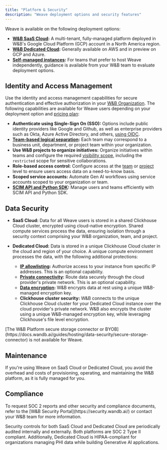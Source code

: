 ```yaml
---
title: "Platform & Security"
description: "Weave deployment options and security features"
---
```


Weave is available on the following deployment options:

- **[W&B SaaS Cloud](https://docs.wandb.ai/guides/hosting/hosting-options/saas_cloud):** A multi-tenant, fully-managed platform deployed in W&B's Google Cloud Platform (GCP) account in a North America region.
- **[W&B Dedicated Cloud](https://docs.wandb.ai/guides/hosting/hosting-options/dedicated_cloud):** Generally available on AWS and in preview on GCP and Azure. 
- **[Self-managed instances](./weave-self-managed.mdx):** For teams that prefer to host Weave independently, guidance is available from your W&B team to evaluate deployment options.

## Identity and Access Management

Use the identity and access management capabilities for secure authentication and effective authorization in your [W&B Organization](https://docs.wandb.ai/guides/hosting/iam/org_team_struct#organization). The following capabilities are available for Weave users depending on your deployment option and [pricing plan](https://wandb.ai/site/pricing/):

- **Authenticate using Single-Sign On (SSO):** Options include public identity providers like Google and Github, as well as enterprise providers such as Okta, Azure Active Directory, and others, [using OIDC](https://docs.wandb.ai/guides/technical-faq/general#does-wb-support-sso-for-saas).
- **[Team-based logical separation](https://docs.wandb.ai/guides/models/app/settings-page/teams/):** Each team may correspond to a business unit, department, or project team within your organization.
- **Use W&B projects to organize initiatives:** Organize initiatives within teams and configure the required [visibility scope](https://docs.wandb.ai/guides/hosting/restricted-projects), including the `restricted` scope for sensitive collaborations.
- **Role-based access control:** Configure access at the [team](https://docs.wandb.ai/guides/hosting/iam/manage-organization#assign-or-update-a-team-members-role) or [project](https://docs.wandb.ai/guides/hosting/iam/restricted-projects#project-level-roles) level to ensure users access data on a need-to-know basis.
- **Scoped service accounts:** Automate Gen AI workflows using service accounts scoped to your organization or team.
- **[SCIM API and Python SDK](https://docs.wandb.ai/guides/hosting/iam/automate_iam):** Manage users and teams efficiently with SCIM API and Python SDK.

## Data Security

- **SaaS Cloud:** Data for all Weave users is stored in a shared Clickhouse Cloud cluster, encrypted using cloud-native encryption. Shared compute services process the data, ensuring isolation through a security context comprising your W&B organization, team, and project.

- **Dedicated Cloud:** Data is stored in a unique Clickhouse Cloud cluster in the cloud and region of your choice. A unique compute environment processes the data, with the following additional protections:
  - **[IP allowlisting](https://docs.wandb.ai/guides/hosting/data-security/ip-allowlisting):** Authorize access to your instance from specific IP addresses. This is an optional capability.
  - **[Private connectivity](https://docs.wandb.ai/guides/hosting/data-security/private-connectivity):** Route data securely through the cloud provider's private network. This is an optional capability.
  - **[Data encryption](https://docs.wandb.ai/guides/hosting/data-security/data-encryption):** W&B encrypts data at rest using a unique W&B-managed encryption key.
  - **Clickhouse cluster security:** W&B connects to the unique Clickhouse Cloud cluster for your Dedicated Cloud instance over the cloud provider's private network. W&B also encrypts the cluster using a unique W&B-managed encryption key, while leveraging Clickhouse's file level encryption.

<Warning>
[The W&B Platform secure storage connector or BYOB](https://docs.wandb.ai/guides/hosting/data-security/secure-storage-connector) is not available for Weave.
</Warning>

## Maintenance 

If you're using Weave on SaaS Cloud or Dedicated Cloud, you avoid the overhead and costs of provisioning, operating, and maintaining the W&B platform, as it is fully managed for you.

## Compliance

<Tip>
To request SOC 2 reports and other security and compliance documents, refer to the [W&B Security Portal](https://security.wandb.ai/) or contact your W&B team for more information.
</Tip>

Security controls for both SaaS Cloud and Dedicated Cloud are periodically audited internally and externally. Both platforms are SOC 2 Type II compliant. Additionally, Dedicated Cloud is HIPAA-compliant for organizations managing PHI data while building Generative AI applications.